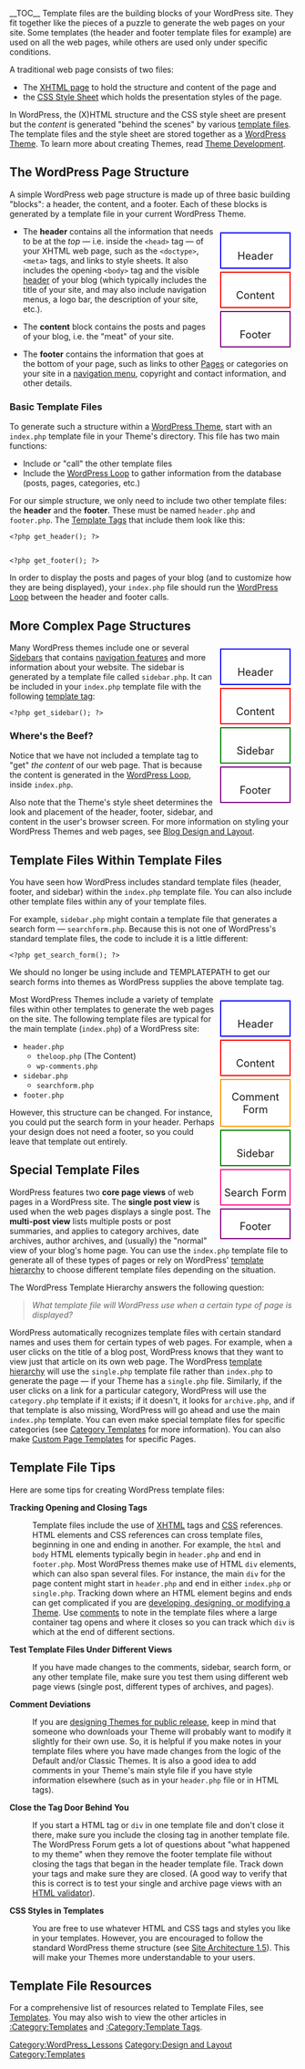 {{Languages|
{{en|Stepping Into Templates}}
{{ja|テンプレート入門}}
{{ru|Основы_шаблонов}}
{{zh-cn|模板入门}}
}}

__TOC__
Template files are the building blocks of your WordPress site. They fit together like the pieces of a puzzle to generate the web pages on your site. Some templates (the header and footer template files for example) are used on all the web pages, while others are used only under specific conditions.

A traditional web page consists of two files: 

*The [[Glossary#XHTML|XHTML page]] to hold the structure and content of the page and 
*the [[Glossary#CSS|CSS Style Sheet]] which holds the presentation styles of the page.

In WordPress, the (X)HTML structure and the CSS style sheet are present but the ''content'' is generated "behind the scenes" by various [[Templates|template files]]. The template files and the style sheet are stored together as a [[Using Themes|WordPress Theme]]. To learn more about creating Themes, read [[Theme Development]].


== The WordPress Page Structure ==

A simple WordPress web page structure is made up of three basic building "blocks": a header, the content, and a footer. Each of these blocks is generated by a template file in your current WordPress Theme.

<div style="margin:5px;float:right">
<div style="background:white; border:2px blue solid;margin:5px; padding-top:10px; font-size: 130%; text-align: center; width:120px; height:50px">
Header
</div>
<div style="background:white; border:2px red solid;margin:5px; padding-top:10px; font-size: 130%; text-align: center; width:120px; height:50px">
Content
</div>
<div style="background:white; border:2px purple solid;margin:5px; padding-top:10px; font-size: 130%; text-align: center; width:120px; height:50px">
Footer
</div>
</div>

* The '''header''' contains all the information that needs to be at the ''top'' &mdash; i.e. inside the <tt style="font-weight:bold; color:#036"><nowiki><head></nowiki></tt> tag &mdash; of your XHTML web page, such as the <tt style="font-weight:bold; color:#036"><nowiki><doctype></nowiki></tt>, <tt style="font-weight:bold; color:#036"><nowiki><meta></nowiki></tt> tags, and links to style sheets. It also includes the opening <tt style="font-weight:bold; color:#036"><nowiki><body></nowiki></tt> tag and the visible [[Designing Headers|header]] of your blog (which typically includes the title of your site, and may also include navigation menus, a logo bar, the description of your site, etc.).

* The '''content''' block contains the posts and pages of your blog, i.e. the "meat" of your site.

* The '''footer''' contains the information that goes at the bottom of your page, such as links to other [[Pages]] or categories on your site in a [[Good_Navigation_Links|navigation menu]], copyright and contact information, and other details.


=== Basic Template Files ===

To generate such a structure within a [[Using Themes|WordPress Theme]], start with an <tt style="font-weight:bold; color:#036">index.php</tt> template file in your Theme's directory. This file has two main functions:
* Include or "call" the other template files
* Include the [[The Loop|WordPress Loop]] to gather information from the database (posts, pages, categories, etc.)

For our simple structure, we only need to include two other template files: the '''header''' and the '''footer'''. These must be named <tt style="font-weight:bold; color:#036">header.php</tt> and <tt style="font-weight:bold; color:#036">footer.php</tt>. The [[Template Tags]] that include them look like this:

<pre><?php get_header(); ?>


<?php get_footer(); ?></pre>

In order to display the posts and pages of your blog (and to customize how they are being displayed), your <tt style="font-weight:bold; color:#036">index.php</tt> file should run the [[The Loop|WordPress Loop]] between the header and footer calls.

== More Complex Page Structures ==

<div style="margin:5px;float:right">
<div style="background:white; border:2px blue solid;margin:5px; font-size: 130%; text-align: center; padding-top:10px; width:120px; height:50px">
Header
</div>
<div style="background:white; border:2px red solid;margin:5px; padding-top:10px; font-size: 130%; text-align: center; width:120px; height:50px">
Content
</div>
<div style="background:white; border:2px green solid;margin:5px; padding-top:10px; font-size: 130%; text-align: center; width:120px; height:50px">
Sidebar
</div>
<div style="background:white; border:2px purple solid;margin:5px; padding-top:10px; font-size: 130%; text-align: center; width:120px; height:50px">
Footer
</div>
</div>

Many WordPress themes include one or several [[Sidebars]] that contains [[Customizing Your Sidebar|navigation features]] and more information about your website. The sidebar is generated by a template file called <tt style="font-weight:bold; color:#036">sidebar.php</tt>. It can be included in your <tt style="font-weight:bold; color:#036">index.php</tt> template file with the following [[Template Tags|template tag]]:

<pre><?php get_sidebar(); ?></pre>

=== Where's the Beef? ===

Notice that we have not included a template tag to "get" ''the content'' of our web page. That is because the content is generated in the [[The Loop|WordPress Loop]], inside <tt style="font-weight:bold; color:#036">index.php</tt>.  

Also note that the Theme's style sheet determines the look and placement of the header, footer, sidebar, and content in the user's browser screen. For more information on styling your WordPress Themes and web pages, see [[Blog Design and Layout]].

== Template Files Within Template Files ==

You have seen how WordPress includes standard template files (header, footer, and sidebar) within the <tt style="font-weight:bold; color:#036">index.php</tt> template file. You can also include other template files within any of your template files.

For example, <tt style="font-weight:bold; color:#036">sidebar.php</tt> might contain a template file that generates a search form &mdash; <tt style="font-weight:bold; color:#036">searchform.php</tt>. Because this is not one of WordPress's standard template files, the code to include it is a little different:

<pre><?php get_search_form(); ?></pre>

We should no longer be using include and TEMPLATEPATH to get our search forms into themes as WordPress supplies the above template tag.

<div style="margin:5px; float:right">
<div style="background:white; border:2px blue solid;margin:5px; font-size: 130%; text-align: center; padding-top:10px; width:120px; height:50px">
Header
</div>
<div style="background:white; border:2px red solid;margin:5px; padding-top:10px; font-size: 130%; text-align: center; width:120px; height:50px">
Content
</div>
<div style="background:white; border:2px #FF9900 solid;margin:5px; font-size: 130%; text-align: center; width:120px; height:80px">
Comment Form
</div>
<div style="background:white; border:2px green solid;margin:5px; padding-top:10px; font-size: 130%; text-align: center; width:120px; height:50px">
Sidebar
</div>
<div style="background:white; border:2px #FF148A solid;margin:5px; padding-top:10px; font-size: 130%; text-align: center; width:120px; height:50px">
Search Form
</div>
<div style="background:white; border:2px solid purple;margin:5px; font-size: 130%; text-align: center; width:120px; height:50px">
Footer
</div>
</div>

Most WordPress Themes include a variety of template files within other templates to generate the web pages on the site. The following template files are typical for the main template (<tt style="font-weight:bold; color:#036">index.php</tt>) of a WordPress site:

* <tt style="font-weight:bold; color:#036">header.php</tt>
** <tt style="font-weight:bold; color:#036">theloop.php</tt> (The Content)
** <tt style="font-weight:bold; color:#036">wp-comments.php</tt>
* <tt style="font-weight:bold; color:#036">sidebar.php</tt>
** <tt style="font-weight:bold; color:#036">searchform.php</tt>
* <tt style="font-weight:bold; color:#036">footer.php</tt>

However, this structure can be changed. For instance, you could put the search form in your header. Perhaps your design does not need a footer, so you could leave that template out entirely.

== Special Template Files ==

WordPress features two '''core page views''' of web pages in a WordPress site.  The '''single post view''' is used when the web pages displays a single post. The '''multi-post view''' lists multiple posts or post summaries, and applies to category archives, date archives, author archives, and (usually) the "normal" view of your blog's home page. You can use the <tt style="font-weight:bold; color:#036">index.php</tt> template file to generate all of these types of pages or rely on WordPress' [[Template Hierarchy|template hierarchy]] to choose different template files depending on the situation. 

The WordPress Template Hierarchy answers the following question:
<blockquote>''What template file will WordPress use when a certain type of page is displayed?''</blockquote>

WordPress automatically recognizes template files with certain standard names and uses them for certain types of web pages. For example, when a user clicks on the title of a blog post, WordPress knows that they want to view just that article on its own web page. The WordPress [[Template Hierarchy|template hierarchy]] will  use the <tt style="font-weight:bold; color:#036">single.php</tt> template file rather than <tt style="font-weight:bold; color:#036">index.php</tt> to generate the page &mdash; if your Theme has a <tt style="font-weight:bold; color:#036">single.php</tt> file. Similarly, if the user clicks on a link for a particular category, WordPress will use the <tt style="font-weight:bold; color:#036">category.php</tt> template if it exists; if it doesn't, it looks for <tt style="font-weight:bold; color:#036">archive.php</tt>, and if that template is also missing, WordPress will go ahead and use the main <tt style="font-weight:bold; color:#036">index.php</tt> template. You can even make special template files for specific categories (see [[Category Templates]] for more information). You can also make [[Page_Templates|Custom Page Templates]] for specific Pages.

== Template File Tips ==

Here are some tips for creating WordPress template files:

;'''Tracking Opening and Closing Tags'''

: Template files include the use of [[Glossary#XHTML|XHTML]] tags and [[Glossary#CSS|CSS]] references. HTML elements and CSS references can cross template files, beginning in one and ending in another. For example, the <tt style="font-weight:bold; color:#036">html</tt> and <tt style="font-weight:bold; color:#036">body</tt> HTML elements typically begin in <tt style="font-weight:bold; color:#036">header.php</tt> and end in <tt style="font-weight:bold; color:#036">footer.php</tt>. Most WordPress themes make use of HTML <tt style="font-weight:bold; color:#036">div</tt> elements, which can also span several files. For instance, the main <tt style="font-weight:bold; color:#036">div</tt> for the page content might start in <tt style="font-weight:bold; color:#036">header.php</tt> and end in either <tt style="font-weight:bold; color:#036">index.php</tt> or <tt style="font-weight:bold; color:#036">single.php</tt>. Tracking down where an HTML element begins and ends can get complicated if you are [[Theme Development|developing, designing, or modifying a Theme]].  Use [[Commenting Code|comments]] to note in the template files where a large container tag opens and where it closes so you can track which <tt style="font-weight:bold; color:#036">div</tt> is which at the end of different sections.

;'''Test Template Files Under Different Views''' 

:If you have made changes to the comments, sidebar, search form, or any other template file, make sure you test them using different web page views (single post, different types of archives, and pages). 

;'''Comment Deviations''' 

:If you are [[Theme_Review|designing Themes for public release]], keep in mind that someone who downloads your Theme will probably want to modify it slightly for their own use. So, it is helpful if you make notes in your template files where you have made changes from the logic of the Default and/or Classic Themes. It is also a good idea to add comments in your Theme's main style file if you have style information elsewhere (such as in your <tt style="font-weight:bold; color:#036">header.php</tt> file or in HTML tags).  

;'''Close the Tag Door Behind You''' 

:If you start a HTML tag or <tt style="font-weight:bold; color:#036">div</tt> in one template file and don't close it there, make sure you include the closing tag in another template file. The WordPress Forum gets a lot of questions about "what happened to my theme" when they remove the footer template file without closing the tags that began in the header template file. Track down your tags and make sure they are closed. (A good way to verify that this is correct is to test your single and archive page views with an [http://validator.w3.org HTML validator]).
 
;'''CSS Styles in Templates''' 

:You are free to use whatever HTML and CSS tags and styles you like in your templates. However, you are encouraged to follow the standard WordPress theme structure (see [[Site Architecture 1.5]]). This will make your Themes more understandable to your users.

== Template File Resources ==

For a comprehensive list of resources related to Template Files, see [[Templates]]. You may also wish to view the other articles in [[:Category:Templates]] and [[:Category:Template Tags]].

[[Category:WordPress_Lessons]]
[[Category:Design and Layout]]
[[Category:Templates]]
